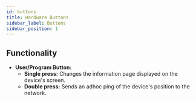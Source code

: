 ```yaml
---
id: buttons
title: Hardware Buttons
sidebar_label: Buttons
sidebar_position: 1
---
```


## Functionality

- **User/Program Button:**
  - **Single press:** Changes the information page displayed on the device's screen.
  - **Double press:** Sends an adhoc ping of the device's position to the network.
